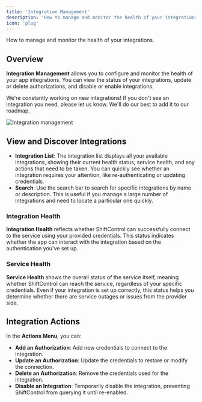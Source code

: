 ```yaml
---
title: 'Integration Management'
description: 'How to manage and monitor the health of your integrations.'
icon: 'plug'
---
```


<p style={{fontSize: "large"}}>How to manage and monitor the health of your integrations.</p>

## Overview
**Integration Management** allows you to configure and monitor the health of your app integrations. You can view the status of your integrations, update or delete authorizations, and disable or enable integrations.

We're constantly working on new integrations! If you don't see an integration you need, please let us know. We'll do our best to add it to our roadmap.

<img
    src="/img/ShiftControl/Integrations/Integration-Manegement.png"
    alt="Integration management"
/>

## View and Discover Integrations

- **Integration List**: The integration list displays all your available integrations, showing their current health status, service health, and any actions that need to be taken. You can quickly see whether an integration requires your attention, like re-authenticating or updating credentials.
- **Search**: Use the search bar to search for specific integrations by name or description. This is useful if you manage a large number of integrations and need to locate a particular one quickly.

### Integration Health

**Integration Health** reflects whether ShiftControl can successfully connect to the service using your provided credentials. This status indicates whether the app can interact with the integration based on the authentication you've set up.

### Service Health

**Service Health** shows the overall status of the service itself, meaning whether ShiftControl can reach the service, regardless of your specific credentials. Even if your integration is set up correctly, this status helps you determine whether there are service outages or issues from the provider side.

## Integration Actions

In the **Actions Menu**, you can:
- **Add an Authorization**: Add new credentials to connect to the integration.
- **Update an Authorization**: Update the credentials to restore or modify the connection.
- **Delete an Authorization**: Remove the credentials used for the integration.
- **Disable an Integration**: Temporarily disable the integration, preventing ShiftControl from querying it until re-enabled.
